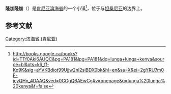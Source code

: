 {{Infobox settlement
|official_name      = 隆加隆加<br>Lunga Lunga
|image_flag         = 
|flag_size          = 
|image_skyline      = 
|imagesize          = 
|image_caption      = 
|pushpin_map        = Kenya
|mapsize            = 200px
|map_caption        = 隆加隆加的位置
|coordinates_display   = inline,title
|coordinates_region   = KE
|subdivision_type   = 国家
|subdivision_type1  = 省
|subdivision_name   = [[肯尼亚|肯尼亚]]
|subdivision_name1  = [[滨海省_(肯尼亚)|滨海省]]
|established_title  = 
|established_date   = 
|population_as_of   = 
|population_urban   = 
|population_metro   = 
|population_note    = 
|population_total   = 
|population_density_km2 =
|timezone           = [[東非時間|EAT]]
|utc_offset         = +3
|latd               = -4.55
|longd              = 39.12
|elevation_ft       = 
|footnotes          = 
}}

'''隆加隆加'''（{{lang-en|Lunga Lunga}}）是[[肯尼亚|肯尼亚]][[滨海省_(肯尼亚)|滨海省]]的一个小镇<ref>http://books.google.ca/books?id=TTf0Aki6AUQC&pg=PA181&lpg=PA181&dq=lunga+lunga+kenya&source=bl&ots=k6_ff-Kq9K&sig=aYVKBdiot99Ujjw2nI2siBDX0bk&hl=en&sa=X&ei=2gYRU7m0F-jcyQHn_4DAAQ&ved=0CGgQ6AEwCg#v=onepage&q=lunga%20lunga%20kenya&f=false</ref>，位于与[[坦桑尼亚|坦桑尼亚]]的边界上。

== 参考文献 ==
{{reflist}}

[[Category:滨海省_(肯尼亚)|Category:滨海省 (肯尼亚)]]
{{肯尼亚小作品}}